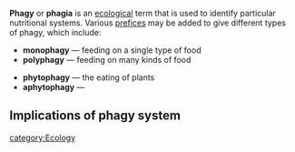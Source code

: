 '''Phagy''' or '''phagia''' is an [[ecology|ecological]] term that is used to identify particular nutritional systems.  Various [[prefix|prefices]] may be added to give different types of phagy, which include:

* '''monophagy''' &mdash; feeding on a single type of food
* '''polyphagy''' &mdash; feeding on many kinds of food

* '''phytophagy''' &mdash; the eating of plants
* '''aphytophagy''' &mdash; <!-- eek, what is this? -->

== Implications of phagy system ==

{{sectstub}}

[[category:Ecology]]